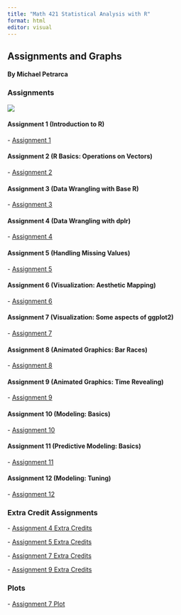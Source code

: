 ```yaml
---
title: "Math 421 Statistical Analysis with R"
format: html
editor: visual
---
```


## Assignments and Graphs

#### By Michael Petrarca

### Assignments

![](IndexPhoto1.png)

#### Assignment 1 (Introduction to R)

\- [Assignment 1](Assignment-1.html)

#### Assignment 2 (R Basics: Operations on Vectors)

\- [Assignment 2](assignment2.html)

#### Assignment 3 (Data Wrangling with Base R)

\- [Assignment 3](assignment3.html)

#### Assignment 4 (Data Wrangling with dplr)

\- [Assignment 4](assignment4.html)

#### Assignment 5 (Handling Missing Values)

\- [Assignment 5](assignment5.html)

#### Assignment 6 (Visualization: Aesthetic Mapping)

\- [Assignment 6](assignment6.html)

#### Assignment 7 (Visualization: Some aspects of ggplot2)

\- [Assignment 7](assignment7.html)

#### Assignment 8 (Animated Graphics: Bar Races)

\- [Assignment 8](Assingment8.html)

#### Assignment 9 (Animated Graphics: Time Revealing)

\- [Assignment 9](assignment9.html)

#### Assignment 10 (Modeling: Basics)

\- [Assignment 10](Assignment10.html)

#### Assignment 11 (Predictive Modeling: Basics)

\- [Assignment 11](assignment11.html)

#### **Assignment 12 (Modeling: Tuning)**

\- [Assignment 12](Assignment12.html)

### Extra Credit Assignments

\- [Assignment 4 Extra Credits](assignment4_extra_credits.html)

\- [Assignment 5 Extra Credits](assignment5_extra_credits.html)

\- [Assignment 7 Extra Credits](assignment7_extra_credits.html)

\- [Assignment 9 Extra Credits](Assignment_9_Extra_Credits.html)

### Plots

\- [Assignment 7 Plot](billionaires.png)
